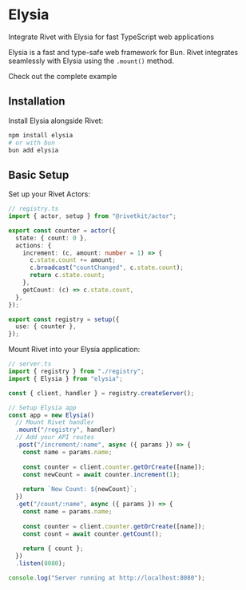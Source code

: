 # Elysia

Integrate Rivet with Elysia for fast TypeScript web applications

Elysia is a fast and type-safe web framework for Bun. Rivet integrates seamlessly with Elysia using the `.mount()` method.

<CardGroup>
<Card title="View Example on GitHub" icon="github" href="https://github.com/rivet-gg/rivetkit/tree/main/examples/elysia">
	Check out the complete example
</Card>
</CardGroup>

## Installation

Install Elysia alongside Rivet:

```bash
npm install elysia
# or with bun
bun add elysia
```

## Basic Setup

<Steps>
<Step title="Create Your Registry">
Set up your Rivet Actors:

```typescript
// registry.ts
import { actor, setup } from "@rivetkit/actor";

export const counter = actor({
  state: { count: 0 },
  actions: {
    increment: (c, amount: number = 1) => {
      c.state.count += amount;
      c.broadcast("countChanged", c.state.count);
      return c.state.count;
    },
    getCount: (c) => c.state.count,
  },
});

export const registry = setup({
  use: { counter },
});
```
</Step>

<Step title="Integrate with Elysia">
Mount Rivet into your Elysia application:

```typescript
// server.ts
import { registry } from "./registry";
import { Elysia } from "elysia";

const { client, handler } = registry.createServer();

// Setup Elysia app
const app = new Elysia()
  // Mount Rivet handler
  .mount("/registry", handler)
  // Add your API routes
  .post("/increment/:name", async ({ params }) => {
    const name = params.name;
    
    const counter = client.counter.getOrCreate([name]);
    const newCount = await counter.increment(1);
    
    return `New Count: ${newCount}`;
  })
  .get("/count/:name", async ({ params }) => {
    const name = params.name;
    
    const counter = client.counter.getOrCreate([name]);
    const count = await counter.getCount();
    
    return { count };
  })
  .listen(8080);

console.log("Server running at http://localhost:8080");
```
</Step>
</Steps>

